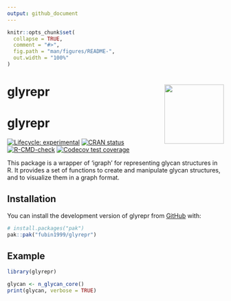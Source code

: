 ```yaml
---
output: github_document
---
```


<!-- README.md is generated from README.Rmd. Please edit that file -->

```r
knitr::opts_chunk$set(
  collapse = TRUE,
  comment = "#>",
  fig.path = "man/figures/README-",
  out.width = "100%"
)
```

# glyrepr <a href="https://fubin1999.github.io/glyrepr/"><img src="man/figures/logo.png" align="right" height="138" /></a>

# glyrepr

<!-- badges: start -->
[![Lifecycle: experimental](https://img.shields.io/badge/lifecycle-experimental-orange.svg)](https://lifecycle.r-lib.org/articles/stages.html#experimental)
[![CRAN status](https://www.r-pkg.org/badges/version/glyrepr)](https://CRAN.R-project.org/package=glyrepr)
[![R-CMD-check](https://github.com/fubin1999/glyrepr/actions/workflows/R-CMD-check.yaml/badge.svg)](https://github.com/fubin1999/glyrepr/actions/workflows/R-CMD-check.yaml)
[![Codecov test coverage](https://codecov.io/gh/fubin1999/glyrepr/graph/badge.svg)](https://app.codecov.io/gh/fubin1999/glyrepr)
<!-- badges: end -->

This package is a wrapper of 'igraph' for representing glycan structures in R. 
It provides a set of functions to create and manipulate glycan structures, 
and to visualize them in a graph format.

## Installation

You can install the development version of glyrepr from [GitHub](https://github.com/) with:

``` r
# install.packages("pak")
pak::pak("fubin1999/glyrepr")
```

## Example

```r
library(glyrepr)

glycan <- n_glycan_core()
print(glycan, verbose = TRUE)
```


